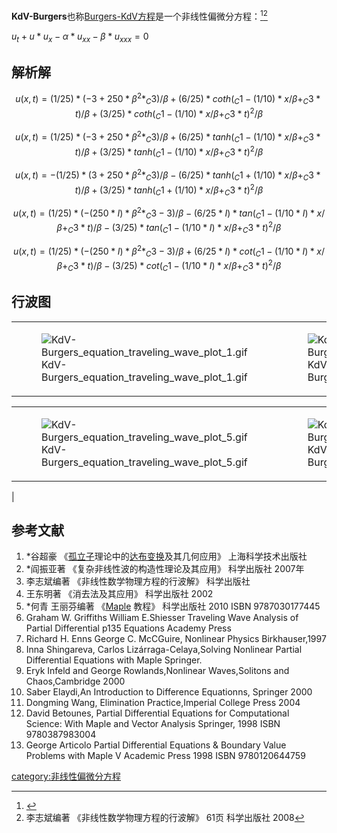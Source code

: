 '''KdV-Burgers'''也称[[Burgers-KdV方程|Burgers-KdV方程]]是一个非线性偏微分方程：<ref>{{cite journal | title = The proper analytical solution of the Korteweg-de Vries-Burgers equation | journal = Journal of Physics A-Mathematical and General | date = 1987 | first = Jian-Jun | last = Shu | volume = 20 | issue = 2 | pages = 49-56 | doi = 10.1088/0305-4470/20/2/002 }}</ref><ref>李志斌编著 《非线性数学物理方程的行波解》 61页 科学出版社 2008</ref>

<math>u_{t}+u*u_{x}-\alpha*u_{xx}-\beta*u_{xxx}=0</math>

==解析解==
:<math>u(x, t) = (1/25)*(-3+250*\beta^2*_C3)/\beta+(6/25)*coth(_C1-(1/10)*x/\beta+_C3*t)/\beta+(3/25)*coth(_C1-(1/10)*x/\beta+_C3*t)^2/\beta</math>
:<math>u(x, t) = (1/25)*(-3+250*\beta^2*_C3)/\beta+(6/25)*tanh(_C1-(1/10)*x/\beta+_C3*t)/\beta+(3/25)*tanh(_C1-(1/10)*x/\beta+_C3*t)^2/\beta</math>
:<math>u(x, t) = -(1/25)*(3+250*\beta^2*_C3)/\beta-(6/25)*tanh(_C1+(1/10)*x/\beta+_C3*t)/\beta+(3/25)*tanh(_C1+(1/10)*x/\beta+_C3*t)^2/\beta</math>
:<math>u(x, t) = (1/25)*(-(250*I)*\beta^2*_C3-3)/\beta-(6/25*I)*tan(_C1-(1/10*I)*x/\beta+_C3*t)/\beta-(3/25)*tan(_C1-(1/10*I)*x/\beta+_C3*t)^2/\beta</math>
:<math>u(x, t) = (1/25)*(-(250*I)*\beta^2*_C3-3)/\beta+(6/25*I)*cot(_C1-(1/10*I)*x/\beta+_C3*t)/\beta-(3/25)*cot(_C1-(1/10*I)*x/\beta+_C3*t)^2/\beta</math>

==行波图==
{|
|[[File:KdV-Burgers_equation_traveling_wave_plot_1.gif|thumb]]
|[[File:KdV-Burgers_equation_traveling_wave_plot_2.gif|thumb]]

|[[File:KdV-Burgers_equation_traveling_wave_plot_3.gif|thumb]]
|[[File:KdV-Burgers_equation_traveling_wave_plot_4.gif|thumb]]
|}
{|
|[[File:KdV-Burgers_equation_traveling_wave_plot_5.gif|thumb]]
|[[File:KdV-Burgers_equation_traveling_wave_plot_6.gif|thumb]]
|[[File:KdV-Burgers_equation_traveling_wave_plot_7.gif|thumb]]
|[[File:KdV-Burgers_equation_traveling_wave_plot_8.gif|thumb]]
|}
|

==参考文献==
<references/>
# *谷超豪 《[[孤立子|孤立子]]理论中的[[达布变换|达布变换]]及其几何应用》 上海科学技术出版社
# *阎振亚著 《复杂非线性波的构造性理论及其应用》 科学出版社 2007年
# 李志斌编著 《非线性数学物理方程的行波解》 科学出版社
#王东明著 《消去法及其应用》 科学出版社 2002
# *何青 王丽芬编著 《[[Maple|Maple]] 教程》 科学出版社 2010 ISBN 9787030177445
#Graham W. Griffiths William E.Shiesser Traveling Wave Analysis of Partial Differential p135 Equations Academy Press
# Richard H. Enns George C. McCGuire, Nonlinear Physics Birkhauser,1997
#Inna Shingareva, Carlos Lizárraga-Celaya,Solving Nonlinear Partial Differential Equations with Maple Springer.
#Eryk Infeld and George Rowlands,Nonlinear Waves,Solitons and Chaos,Cambridge 2000
#Saber Elaydi,An Introduction to Difference Equationns, Springer 2000
#Dongming Wang, Elimination Practice,Imperial College Press 2004
# David Betounes, Partial Differential Equations for Computational Science: With Maple and Vector Analysis Springer, 1998 ISBN 9780387983004
# George Articolo Partial Differential Equations & Boundary Value Problems with Maple V Academic Press 1998 ISBN 9780120644759

{{非线性偏微分方程}}

[[category:非线性偏微分方程|category:非线性偏微分方程]]